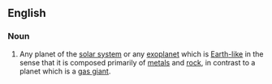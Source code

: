 ==English==

===Noun===
{{wikipedia}}
{{en-noun|sg=[[terrestrial]] [[planet]]}}

# Any planet of the [[solar system]] or any [[exoplanet]] which is [[Earth]][[-like]] in the sense that it is composed primarily of [[metal]]s and [[rock]], in contrast to a planet which is a [[gas giant]].